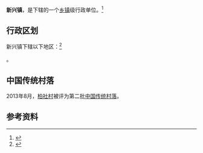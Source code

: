 {{中国乡级行政区|61/04/22/109/000}}

'''新兴镇'''，是{{PRC admin/fullname|61/04/22/109/000|3}}下辖的一个[[乡镇|乡镇]]级行政单位。<ref>{{PRC admin/ref sgc|{{PRC admin/parent|61/04/22/109/000}}}}</ref>

== 行政区划 ==

新兴镇下辖以下地区：<ref>{{PRC admin/ref sgc|61/04/22/109/000}}</ref>

{{PRC admin/children|61/04/22/109/000}}。

==中国传统村落==
2013年8月，[[柏社村|柏社村]]被评为第二批[[中国传统村落|中国传统村落]]。

== 参考资料 ==

{{reflist}}

{{行政区划小作品}}
{{PRC admin/navcat|61/04/22/109/000}}